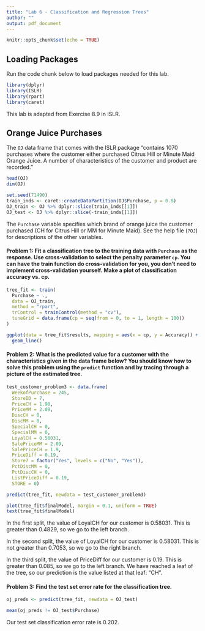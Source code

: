 ```yaml
---
title: "Lab 6 - Classification and Regression Trees"
author: ""
output: pdf_document
---
```


```r
knitr::opts_chunk$set(echo = TRUE)
```

<!-- Note: All R code has to go inbetween the line that looks like ```{r} and the line that looks like ```!! -->

## Loading Packages

Run the code chunk below to load packages needed for this lab.

```r
library(dplyr)
library(ISLR)
library(rpart)
library(caret)
```

This lab is adapted from Exercise 8.9 in ISLR.

## Orange Juice Purchases

The `OJ` data frame that comes with the ISLR package "contains 1070 purchases where the customer either purchased Citrus Hill or Minute Maid Orange Juice. A number of characteristics of the customer and product are recorded."

```r
head(OJ)
dim(OJ)

set.seed(71490)
train_inds <- caret::createDataPartition(OJ$Purchase, p = 0.8)
OJ_train <- OJ %>% dplyr::slice(train_inds[[1]])
OJ_test <- OJ %>% dplyr::slice(-train_inds[[1]])
```

The `Purchase` variable specifies which brand of orange juice the customer purchased (CH for Citrus Hill or MM for Minute Maid).  See the help file (`?OJ`) for descriptions of the other variables.

#### Problem 1: Fit a classification tree to the training data with `Purchase` as the response.  Use cross-validation to select the penalty parameter `cp`.  You can have the train function do cross-validation for you, you don't need to implement cross-validation yourself.  Make a plot of classification accuracy vs. cp.

```r
tree_fit <- train(
  Purchase ~ .,
  data = OJ_train,
  method = "rpart",
  trControl = trainControl(method = "cv"),
  tuneGrid = data.frame(cp = seq(from = 0, to = 1, length = 100))
)
```

```r
ggplot(data = tree_fit$results, mapping = aes(x = cp, y = Accuracy)) +
  geom_line()
```

#### Problem 2: What is the predicted value for a customer with the characteristics given in the data frame below?  You should know how to solve this problem using the `predict` function and by tracing through a picture of the estimated tree.

```r
test_customer_problem3 <- data.frame(
  WeekofPurchase = 245,
  StoreID = 7,
  PriceCH = 1.90, 
  PriceMM = 2.09,
  DiscCH = 0,
  DiscMM = 0,
  SpecialCH = 0,
  SpecialMM = 0, 
  LoyalCH = 0.58031,
  SalePriceMM = 2.09,
  SalePriceCH = 1.9,
  PriceDiff = 0.19,
  Store7 = factor("Yes", levels = c("No", "Yes")),
  PctDiscMM = 0,
  PctDiscCH = 0, 
  ListPriceDiff = 0.19,
  STORE = 0)
```

```r
predict(tree_fit, newdata = test_customer_problem3)
```

```r
plot(tree_fit$finalModel, margin = 0.1, uniform = TRUE)
text(tree_fit$finalModel)
```

In the first split, the value of LoyalCH for our customer is 0.58031.  This is greater than 0.4829, so we go to the left branch.

In the second split, the value of LoyalCH for our customer is 0.58031.  This is not greater than 0.7053, so we go to the right branch.

In the third split, the value of PriceDiff for our customer is 0.19.  This is greater than 0.085, so we go to the left branch.  We have reached a leaf of the tree, so our prediction is the value listed at that leaf: "CH".

#### Problem 3: Find the test set error rate for the classification tree.

```r
oj_preds <- predict(tree_fit, newdata = OJ_test)

mean(oj_preds != OJ_test$Purchase)
```

Our test set classification error rate is 0.202.

